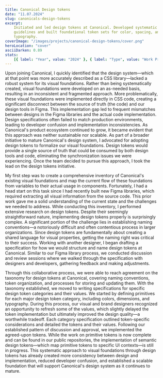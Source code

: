 ```yaml
---
title: Canonical Design tokens
date: "11.07.2024"
slug: canonicals-design-tokens
excerpt:
    Initiated and led design tokens at Canonical. Developed systematic
    guidelines and built foundational token sets for color, spacing, and
    typography.
coverImage: "/images/projects/canonical-design-tokens/cover.png"
heroLocation: "cover"
asciiDarken: 0.89
stats:
    [{ label: "Year", value: "2024" }, { label: "Type", value: "Work Project" }]
---
```


Upon joining Canonical, I quickly identified that the design system—which at
that point was more accurately described as a CSS library—lacked a robust system
for its visual foundations. Rather than being systematically created, visual
foundations were developed on an as-needed basis, resulting in an inconsistent
and fragmented approach. More problematically, these visual foundations were
implemented directly in CSS code, creating a significant disconnect between the
source of truth (the code) and our design tools in Figma. This implementation
gap led to frequent mismatches between designs in the Figma libraries and the
actual code implementation. Design specifications often failed to match
production environments, leading to developer confusion and implementation
inconsistencies. As Canonical's product ecosystem continued to grow, it became
evident that this approach was neither sustainable nor scalable. As part of a
broader initiative to mature Canonical's design system, I advocated for adopting
design tokens to formalize our visual foundations. Design tokens would provide a
single source of truth that could be consumed by both design tools and code,
eliminating the synchronization issues we were experiencing. Once the team
decided to pursue this approach, I took the lead on the design tokens
initiative.

My first step was to create a comprehensive inventory of Canonical's existing
visual foundations and map the current flow of these foundations from variables
to their actual usage in components. Fortunately, I had a head start on this
task since I had recently built new Figma libraries, which required extracting
all visual information from the source code. This prior work gave me a solid
understanding of the current state and the challenges we needed to address.
While conducting this inventory, I performed extensive research on design
tokens. Despite their seemingly straightforward nature, implementing design
tokens properly is surprisingly complex. A significant portion of the challenge
lies in establishing naming conventions—a notoriously difficult and often
contentious process in larger organizations. Since design tokens are
fundamentally about creating a shared language for visual properties, getting
the naming right was critical to their success. Working with another designer, I
began drafting a specification for how we would structure and name design tokens
at Canonical. Similar to our Figma library process, we conducted discussion and
review sessions where we walked through the specification with designers and
developers, gathering feedback and making adjustments.

Through this collaborative process, we were able to reach agreement on the
taxonomy for design tokens at Canonical, covering naming conventions, token
organization, and processes for storing and updating them. With the taxonomy
established, we moved to writing specifications for specific design token
categories and their values. We started by defining primitives for each major
design token category, including colors, dimensions, and typography. During this
process, our visual and brand designers recognized an opportunity to refresh
some of the values, which slightly delayed the token implementation but
ultimately improved the design quality—a worthwhile tradeoff. Each category
specification outlined token-specific considerations and detailed the tokens and
their values. Following our established pattern of discussion and approval, we
implemented the agreed-upon tokens. While the work on primitive tokens is now
complete and can be found in our public repositories, the implementation of
semantic design tokens—which map primitive tokens to specific UI contexts—is
still in progress. This systematic approach to visual foundations through design
tokens has already created more consistency between design and implementation,
reduced developer confusion, and established a scalable foundation that will
support Canonical's design system as it continues to mature.
